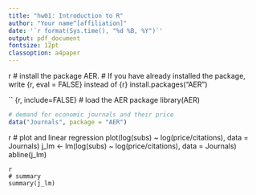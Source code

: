 ---
title: "hw01: Introduction to R"
author: "Your name^[affiliation]"
date: '`r format(Sys.time(), "%d %B, %Y")`'
output: pdf_document
fontsize: 12pt
classoption: a4paper
---

{r, eval = FALSE}
# install the package AER. 
# If you have already installed the package, write {r, eval = FALSE} instead of {r}
install.packages("AER")

``
{r, include=FALSE}
# load the AER package
library(AER)

```{r}
# demand for economic journals and their price
data("Journals", package = "AER")
```

{r}
# plot and linear regression 
plot(log(subs) ~ log(price/citations), data = Journals)
j_lm <- lm(log(subs) ~ log(price/citations), data = Journals)
abline(j_lm)
```
{r}
# summary
summary(j_lm)
```

